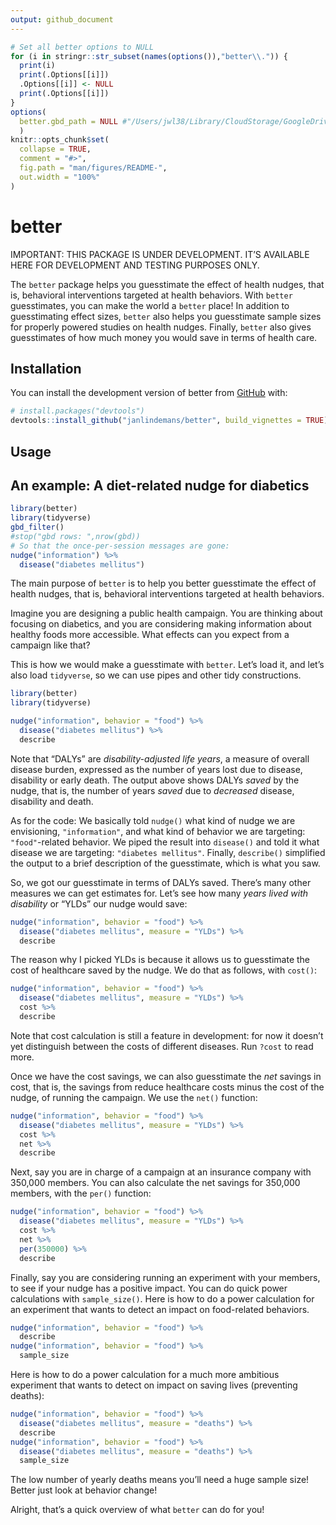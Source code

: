 ```yaml
---
output: github_document
---
```


<!-- Edit this to prevent git error: 9827634 -->
<!-- README.md is generated from README.Rmd. Please edit that file -->

```r
# Set all better options to NULL
for (i in stringr::str_subset(names(options()),"better\\.")) {
  print(i)
  print(.Options[[i]])
  .Options[[i]] <- NULL
  print(.Options[[i]])
}
options(
  better.gbd_path = NULL #"/Users/jwl38/Library/CloudStorage/GoogleDrive-janwillem.lindemans@gmail.com/My\ Drive/Offline\ Drive/R\ -\ Offline\ Drive/R\ packages\ JW/better/ignore/Global\ Burden\ of\ Disease\ Study\ Data"
  )
knitr::opts_chunk$set(
  collapse = TRUE,
  comment = "#>",
  fig.path = "man/figures/README-",
  out.width = "100%"
)
```

# better

IMPORTANT: THIS PACKAGE IS UNDER DEVELOPMENT. IT'S AVAILABLE HERE FOR DEVELOPMENT AND TESTING PURPOSES ONLY.

<!-- COPY from better.rmd -->

The `better` package helps you guesstimate the effect of health nudges, that is, behavioral interventions targeted at health behaviors. With `better` guesstimates, you can make the world a `better` place! In addition to guesstimating effect sizes, `better` also helps you guesstimate sample sizes for properly powered studies on health nudges. Finally, `better` also gives guesstimates of how much money you would save in terms of health care.

## Installation

You can install the development version of better from [GitHub](https://github.com/) with:

``` r
# install.packages("devtools")
devtools::install_github("janlindemans/better", build_vignettes = TRUE)
```

## Usage

<!-- COPY from better vignette: edit original there -->


## An example: A diet-related nudge for diabetics

<!-- ORIGINAL HERE - COPY PASTE it to elsewhere -->

```r
library(better)
library(tidyverse)
gbd_filter()
#stop("gbd rows: ",nrow(gbd))
# So that the once-per-session messages are gone:
nudge("information") %>% 
  disease("diabetes mellitus")
```

The main purpose of `better` is to help you better guesstimate the effect of health nudges, that is, behavioral interventions targeted at health behaviors. 

Imagine you are designing a public health campaign. You are thinking about focusing on diabetics, and you are considering making information about healthy foods more accessible. What effects can you expect from a campaign like that? 

This is how we would make a guesstimate with `better`. Let's load it, and let's also load `tidyverse`, so we can use pipes and other tidy constructions.

```r
library(better)
library(tidyverse)

nudge("information", behavior = "food") %>% 
  disease("diabetes mellitus") %>%
  describe
```

Note that "DALYs" are *disability-adjusted life years*, a measure of overall disease burden, expressed as the number of years lost due to disease, disability or early death. The output above shows DALYs *saved* by the nudge, that is, the number of years *saved* due to *decreased* disease, disability and death.

As for the code: We basically told `nudge()` what kind of nudge we are envisioning, `"information"`, and what kind of behavior we are targeting: `"food"`-related behavior. We piped the result into `disease()` and told it what disease we are targeting: `"diabetes mellitus"`. Finally, `describe()` simplified the output to a brief description of the guesstimate, which is what you saw.

So, we got our guesstimate in terms of DALYs saved. There's many other measures we can get estimates for. Let's see how many *years lived with disability* or "YLDs" our nudge would save:

```r
nudge("information", behavior = "food") %>%
  disease("diabetes mellitus", measure = "YLDs") %>%
  describe
```

The reason why I picked YLDs is because it allows us to guesstimate the cost of healthcare saved by the nudge. We do that as follows, with `cost()`:

```r
nudge("information", behavior = "food") %>%
  disease("diabetes mellitus", measure = "YLDs") %>%
  cost %>%
  describe
```

Note that cost calculation is still a feature in development: for now it doesn't yet distinguish between the costs of different diseases. Run `?cost` to read more. 

Once we have the cost savings, we can also guesstimate the *net* savings in cost, that is, the savings from reduce healthcare costs minus the cost of the nudge, of running the campaign. We use the `net()` function:

```r
nudge("information", behavior = "food") %>%
  disease("diabetes mellitus", measure = "YLDs") %>%
  cost %>%
  net %>%
  describe
```

Next, say you are in charge of a campaign at an insurance company with 350,000 members. You can also calculate the net savings for 350,000 members, with the `per()` function:

```r
nudge("information", behavior = "food") %>%
  disease("diabetes mellitus", measure = "YLDs") %>%
  cost %>%
  net %>%
  per(350000) %>%
  describe
```

Finally, say you are considering running an experiment with your members, to see if your nudge has a positive impact. You can do quick power calculations with `sample_size()`. Here is how to do a power calculation for an experiment that wants to detect an impact on food-related behaviors.

```r
nudge("information", behavior = "food") %>%
  describe
nudge("information", behavior = "food") %>%
  sample_size
```

Here is how to do a power calculation for a much more ambitious experiment that wants to detect on impact on saving lives (preventing deaths):

```r
nudge("information", behavior = "food") %>%
  disease("diabetes mellitus", measure = "deaths") %>%
  describe
nudge("information", behavior = "food") %>%
  disease("diabetes mellitus", measure = "deaths") %>%
  sample_size
```

The low number of yearly deaths means you'll need a huge sample size! Better just look at behavior change!

Alright, that's a quick overview of what `better` can do for you!

<!-- END COPY -->
